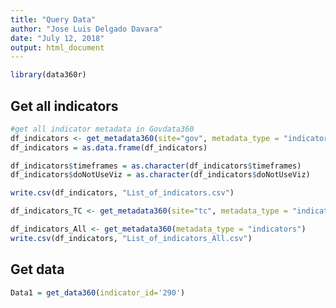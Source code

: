 ```yaml
---
title: "Query Data"
author: "Jose Luis Delgado Davara"
date: "July 12, 2018"
output: html_document
---
```


```r
library(data360r)
```

## Get all indicators

```r
#get all indicator metadata in Govdata360
df_indicators <- get_metadata360(site="gov", metadata_type = "indicators")
df_indicators = as.data.frame(df_indicators)

df_indicators$timeframes = as.character(df_indicators$timeframes)
df_indicators$doNotUseViz = as.character(df_indicators$doNotUseViz)

write.csv(df_indicators, "List_of_indicators.csv")

df_indicators_TC <- get_metadata360(site="tc", metadata_type = "indicators")

df_indicators_All <- get_metadata360(metadata_type = "indicators")
write.csv(df_indicators, "List_of_indicators_All.csv")
```

## Get data

```r
Data1 = get_data360(indicator_id='290')
```

